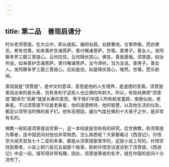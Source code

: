 ```yaml
---
---
---
```

title: 第二品　善现启请分
---




时长老须菩提。在大众中。即从座起。偏袒右肩。右膝著地。合掌恭敬。而白佛言。希有世尊。如来善护念诸菩萨。善付嘱诸菩萨。世尊。善男子。善女人。发阿耨多罗三藐三菩提心。云何应住。云何降伏其心。佛言。善哉善哉。须菩提。如汝所说。如来善护念诸菩萨。善付嘱诸菩萨。汝今谛听。当为汝说。善男子。善女人。发阿耨多罗三藐三菩提心。应如是住。如是降伏其心。唯然。世尊。愿乐欲闻。

善现就是“须菩提”，是中文的意译，意思是他的人生境界，是道德的至善。须菩提表现出来的是长寿，另有舍利子这些人也比佛的年龄大。所以，有些经典把“须菩提”翻译为“具寿”就是长寿的意思。等于我们中国人所称鹤发童颜，南极仙翁，老寿星。不过须菩提不仅是老寿星，他的道德修持，他的智慧，以及他生活的仪轨，都足以领导当时佛的弟子们。他年高德劭，威仪气度在佛的十大弟子之中，是非常有名的。

佛教一般知道须菩提谈空第一，这一本经就是空和有的研究。后世佛教，称须菩提为尊者，连中国民间对他也非常熟悉。怎么熟悉呢？大家都看过《西游记》，孙悟空大闹天宫及七十二变的本事，都是从须菩提那里学的，这是小说上写的。孙悟空找到尊者，小说上把六祖见五祖那个故事，影射孙悟空访道访到了须菩提。《西游记》中这一段，描写得非常有趣，因此，须菩提尊者的名字，就在中国的民间十分流传了。